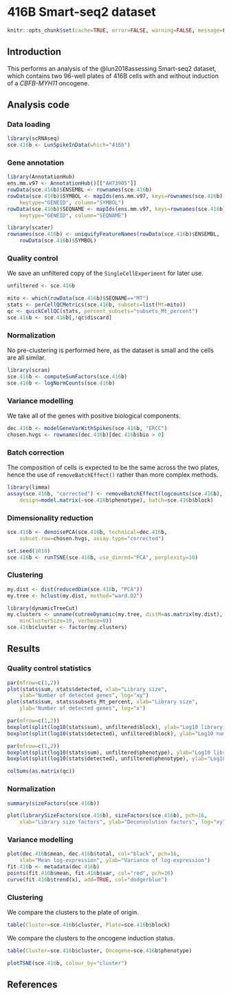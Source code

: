 # 416B Smart-seq2 dataset

```r
knitr::opts_chunk$set(cache=TRUE, error=FALSE, warning=FALSE, message=FALSE)
```

## Introduction

This performs an analysis of the @lun2018assessing Smart-seq2 dataset, 
which contains two 96-well plates of 416B cells with and without induction of a _CBFB-MYH11_ oncogene.

## Analysis code

### Data loading

```r
library(scRNAseq)
sce.416b <- LunSpikeInData(which="416b") 
```

### Gene annotation

```r
library(AnnotationHub)
ens.mm.v97 <- AnnotationHub()[["AH73905"]]
rowData(sce.416b)$ENSEMBL <- rownames(sce.416b)
rowData(sce.416b)$SYMBOL <- mapIds(ens.mm.v97, keys=rownames(sce.416b),
    keytype="GENEID", column="SYMBOL")
rowData(sce.416b)$SEQNAME <- mapIds(ens.mm.v97, keys=rownames(sce.416b),
    keytype="GENEID", column="SEQNAME")

library(scater)
rownames(sce.416b) <- uniquifyFeatureNames(rowData(sce.416b)$ENSEMBL, 
    rowData(sce.416b)$SYMBOL)
```

### Quality control

We save an unfiltered copy of the `SingleCellExperiment` for later use.

```r
unfiltered <- sce.416b
```

```r
mito <- which(rowData(sce.416b)$SEQNAME=="MT")
stats <- perCellQCMetrics(sce.416b, subsets=list(Mt=mito))
qc <- quickCellQC(stats, percent_subsets="subsets_Mt_percent")
sce.416b <- sce.416b[,!qc$discard]
```

### Normalization

No pre-clustering is performed here, as the dataset is small and the cells are all similar.

```r
library(scran)
sce.416b <- computeSumFactors(sce.416b)
sce.416b <- logNormCounts(sce.416b)
```

### Variance modelling

We take all of the genes with positive biological components.

```r
dec.416b <- modelGeneVarWithSpikes(sce.416b, "ERCC")
chosen.hvgs <- rownames(dec.416b)[dec.416b$bio > 0]
```

### Batch correction

The composition of cells is expected to be the same across the two plates, 
hence the use of `removeBatchEffect()` rather than more complex methods.

```r
library(limma)
assay(sce.416b, "corrected") <- removeBatchEffect(logcounts(sce.416b), 
    design=model.matrix(~sce.416b$phenotype), batch=sce.416b$block)
```

### Dimensionality reduction

```r
sce.416b <- denoisePCA(sce.416b, technical=dec.416b, 
    subset.row=chosen.hvgs, assay.type="corrected")

set.seed(1010)
sce.416b <- runTSNE(sce.416b, use_dimred="PCA", perplexity=10)
```

### Clustering

```r
my.dist <- dist(reducedDim(sce.416b, "PCA"))
my.tree <- hclust(my.dist, method="ward.D2")

library(dynamicTreeCut)
my.clusters <- unname(cutreeDynamic(my.tree, distM=as.matrix(my.dist),
    minClusterSize=10, verbose=0))
sce.416b$cluster <- factor(my.clusters)
```

## Results

### Quality control statistics

```r
par(mfrow=c(1,2))
plot(stats$sum, stats$detected, xlab="Library size",
    ylab="Number of detected genes", log="xy")     
plot(stats$sum, stats$subsets_Mt_percent, xlab="Library size",
    ylab="Number of detected genes", log="x")

par(mfrow=c(1,2))
boxplot(split(log10(stats$sum), unfiltered$block), ylab="Log10 library size")
boxplot(split(log10(stats$detected), unfiltered$block), ylab="Log10 number of genes")

par(mfrow=c(1,2))
boxplot(split(log10(stats$sum), unfiltered$phenotype), ylab="Log10 library size")
boxplot(split(log10(stats$detected), unfiltered$phenotype), ylab="Log10 number of genes")
```

```r
colSums(as.matrix(qc))
```

### Normalization

```r
summary(sizeFactors(sce.416b))
```

```r
plot(librarySizeFactors(sce.416b), sizeFactors(sce.416b), pch=16,
    xlab="Library size factors", ylab="Deconvolution factors", log="xy")     
```

### Variance modelling

```r
plot(dec.416b$mean, dec.416b$total, col="black", pch=16,
    xlab="Mean log-expression", ylab="Variance of log-expression")     
fit.416b <- metadata(dec.416b)
points(fit.416b$mean, fit.416b$var, col="red", pch=16)
curve(fit.416b$trend(x), add=TRUE, col="dodgerblue")
```

### Clustering

We compare the clusters to the plate of origin.

```r
table(Cluster=sce.416b$cluster, Plate=sce.416b$block)
```

We compare the clusters to the oncogene induction status.

```r
table(Cluster=sce.416b$cluster, Oncogene=sce.416b$phenotype)
```

```r
plotTSNE(sce.416b, colour_by="cluster")
```

## References
